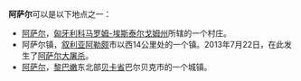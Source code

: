 '''阿萨尔'''可以是以下地点之一：

* [[阿萨尔|阿萨尔]]，[[匈牙利|匈牙利]][[科马罗姆-埃斯泰尔戈姆州|科马罗姆-埃斯泰尔戈姆州]]所辖的一个村庄。
* 阿萨尔镇，[[叙利亚|叙利亚]][[阿勒颇|阿勒颇]]市以西14公里处的一个镇。2013年7月22日，在此发生了[[阿萨尔大屠杀|阿萨尔大屠杀]]。
* [[阿萨尔_(黎巴嫩)|阿萨尔]]，[[黎巴嫩|黎巴嫩]]东北部[[贝卡省|贝卡省]]巴尔贝克市的一个城镇。

{{geodis|A}}